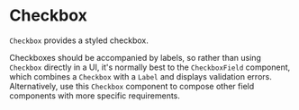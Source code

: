 

<Meta title="Checkbox" component={Checkbox} />

# Checkbox

`Checkbox` provides a styled checkbox.

Checkboxes should be accompanied by labels, so rather than using `Checkbox` directly in a UI,
it's normally best to the `CheckboxField` component, which combines a `Checkbox` with a `Label` and
displays validation errors. Alternatively, use this `Checkbox` component to compose other field components
with more specific requirements.

<Checkbox />
